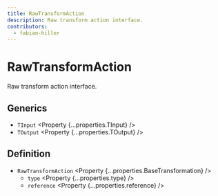 ```yaml
---
title: RawTransformAction
description: Raw transform action interface.
contributors:
  - fabian-hiller
---
```



# RawTransformAction

Raw transform action interface.

## Generics

- `TInput` <Property {...properties.TInput} />
- `TOutput` <Property {...properties.TOutput} />

## Definition

- `RawTransformAction` <Property {...properties.BaseTransformation} />
  - `type` <Property {...properties.type} />
  - `reference` <Property {...properties.reference} />
